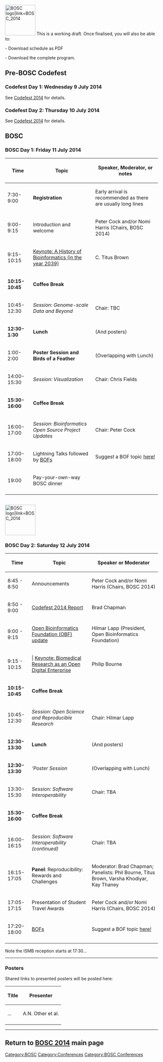 [[File:Pear.png|100px|right|BOSC logo|link=BOSC_2014]]
This is a working draft. Once finalised, you will also be able to:

- Download schedule as PDF

- Download the complete program.

== Pre-BOSC Codefest ==

=== Codefest Day 1: Wednesday 9 July 2014 ===

See [[Codefest_2014 | Codefest 2014]] for details.

=== Codefest Day 2: Thursday 10 July 2014 ===

See [[Codefest_2014 | Codefest 2014]] for details.

== BOSC ==

=== BOSC Day 1: Friday 11 July 2014 ===

{| border="1" cellspacing="0" cellpadding="7"
! Time
! Topic
! Speaker, Moderator, or notes
|- 
| 7:30-9:00
| '''Registration'''
| Early arrival is recommended as there are usually long lines
|- 
| 9:00-9:15
| Introduction and welcome
| Peter Cock and/or Nomi Harris (Chairs, BOSC 2014)
|-
| 9:15-10:15
| [[BOSC_2014_Keynote_Speakers|Keynote: A History of Bioinformatics (in the year 2039)]]
| C. Titus Brown
|-
| '''10:15-10:45'''
| '''Coffee Break'''
|
|-
| 10:45-12:30
| ''Session: Genome-scale Data and Beyond''
| Chair: TBC
|-
| '''12:30-1:30'''
| '''Lunch'''
| (And posters)
|-
| 1:00-2:00
| '''Poster Session and Birds of a Feather'''
| (Overlapping with Lunch)
|-
| 14:00-15:30
| ''Session: Visualization''
| Chair: Chris Fields
|-
| '''15:30-16:00'''
| '''Coffee Break'''
|
|-
| 16:00-17:00
| ''Session: Bioinformatics Open Source Project Updates''
| Chair: Peter Cock
|-
| 17:00-18:00
| Lightning Talks followed by [[BOSC_2014/BOFs|BOFs]]
| Suggest a BOF topic [[BOSC_2014/BOFs|here!]]
|-
| 19:00
| Pay-your-own-way BOSC dinner
|
|- 
|}

<br>
[[File:Pear.png|100px|right|BOSC logo|link=BOSC_2014]]

=== BOSC Day 2: Saturday 12 July 2014 ===

{| border="1" cellspacing="0" cellpadding="7"
! Time
! Topic
! Speaker or Moderator
|- 
| 8:45 - 8:50
| Announcements
| Peter Cock and/or Nomi Harris (Chairs, BOSC 2014)
|-
| 8:50 - 9:00
| [[Codefest_2014 | Codefest 2014 Report]]
| Brad Chapman
|-
| 9:00 - 9:15
| [http://www.open-bio.org/wiki/Main_Page Open Bioinformatics Foundation (OBF) update]
| Hilmar Lapp (President, Open Bioinformatics Foundation)
|-
| 9:15 - 10:15
| | [[BOSC_2014_Keynote_Speakers|Keynote: Biomedical Research as an Open Digital Enterprise]]
| Philip Bourne 
|-
| '''10:15-10:45'''
| '''Coffee Break'''
|
|-
| 10:45-12:30
| ''Session: Open Science and Reproducible Research''
| Chair: Hilmar Lapp
|-
| '''12:30-13:30'''
| '''Lunch'''
| (And posters)
|-
| '''12:30-13:30'''
| '''Poster Session''
| (Overlapping with Lunch)
|-
| 13:30-15:30
| ''Session: Software Interoperability''
| Chair: TBA
|-
| '''15:30-16:00'''
| '''Coffee Break'''
|
|-
| 16:00-16:15
| ''Session: Software Interoperability (continued)''
| Chair: TBA
|-
| 16:15-17:05
| '''Panel''': Reproducibility: Rewards and Challenges
| Moderator: Brad Chapman; Panelists: Phil Bourne, Titus Brown, Varsha Khodiyar, Kay Thaney
|-
| 17:05-17:15
| Presentation of Student Travel Awards
| Peter Cock and/or Nomi Harris (Chairs, BOSC 2014)
|-
| 17:20-18:00
| [[BOSC_2014/BOFs|BOFs]]
| Suggest a BOF topic [[BOSC_2014/BOFs|here!]]
|-
|}

Note the ISMB reception starts at 17:30...

----

=== Posters ===

Shared links to presented posters will be posted here:

{| border="1" cellspacing="0" cellpadding="7"
! Title
! Presenter
|- 
| ...
| A.N. Other et al.
|-
|}


----

== Return to '''[[BOSC_2014 | BOSC 2014]]''' main page ==

[[Category:BOSC]] [[Category:Conferences]]
[[Category:BOSC Conferences]]